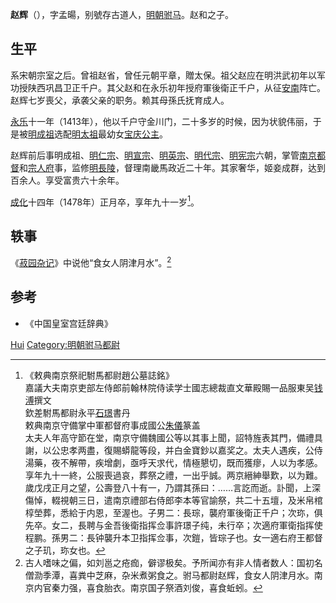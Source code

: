 {{Otheruses|赵辉}}
'''赵辉'''（{{bd|1388年||1478年||}}），字孟暘，别號存古道人，[[明朝|明朝]][[驸马|驸马]]。赵和之子。

== 生平 ==
系宋朝宗室之后。曾祖赵省，曾任元朝平章，贈太保。祖父赵应在明洪武初年以军功授陕西巩昌卫正千户。其父赵和在永乐初年授府軍後衛正千户，从征[[胡朝|安南]]阵亡。赵辉七岁喪父，承袭父亲的职务。赖其母孫氏抚育成人。

[[永乐|永乐]]十一年（1413年），他以千户守金川门，二十多岁的时候，因为状貌伟丽，于是被[[明成祖|明成祖]]选配[[明太祖|明太祖]]最幼女[[宝庆公主|宝庆公主]]。

赵辉前后事明成祖、[[明仁宗|明仁宗]]、[[明宣宗|明宣宗]]、[[明英宗|明英宗]]、[[明代宗|明代宗]]、[[明宪宗|明宪宗]]六朝，掌管[[南京|南京]][[都督|都督]]和[[宗人府|宗人府]]事，监修[[明長陵|明長陵]]，督理南畿馬政近二十年。其家奢华，姬妾成群，达到百余人。享受富贵六十余年。

[[成化|成化]]十四年（1478年）正月卒，享年九十一岁<ref>《敕典南京祭祀駙馬都尉趙公墓誌銘》<br>嘉議大夫南京吏部左侍郎前翰林院侍读学士國志總裁直文華殿賜一品服東吴[[钱溥|钱溥]]撰文<br>欽差駙馬都尉永平[[石璟|石璟]]書丹<br>敕典南京守備掌中軍都督府事成國公[[朱儀|朱儀]]篆盖<br>太夫人年高守節在堂，南京守備魏國公等以其事上聞，詔特旌表其門，備禮具謝，以公忠孝两盡，復賜蟒龍等段，并白金寶鈔以嘉奖之。太夫人遇疾，公侍湯藥，夜不解帶，疾增劇，亟呼天求代，情極懇切，既而獲瘳，人以为孝感。享年九十一終，公服喪過哀，葬祭之禮，一出乎誠。两京縉紳舉歎，以为難。歲戊戌正月之望，公壽登八十有一，乃謂其孫曰：……言訖而逝。訃聞，上深傷悼，輟視朝三日，遣南京禮部右侍郎李本等官諭祭，共二十五壇，及米帛棺椁塋葬，悉給于内恩，至渥也。子男二：長琮，襲府軍後衛正千户；次珎，俱先卒。女二，長聘与金吾後衛指挥佥事許璟子纯，未行卒；次適府軍衛指挥使程鹏。孫男二：長钟襲升本卫指挥佥事，次鎧，皆琮子也。女一適右府王都督之子玑，珎女也。</ref>。

==轶事==
《[[菽园杂记|菽园杂记]]》中说他“食女人阴津月水”。<ref>古人嗜味之偏，如刘邕之疮痂，僻谬极矣。予所闻亦有非人情者数人：国初名僧泐季潭，喜粪中芝麻，杂米煮粥食之。驸马都尉赵辉，食女人阴津月水。南京内官秦力强，喜食胎衣。南京国子祭酒刘俊，喜食蚯蚓。</ref>

== 参考 ==
{{reflist}}
* 《中国皇室宫廷辞典》

{{明朝人物小作品}}

{{Authority control}}
{{DEFAULTSORT:Zhao赵}}
[[Category:赵姓|Hui]]
[[Category:明朝驸马都尉|Category:明朝驸马都尉]]